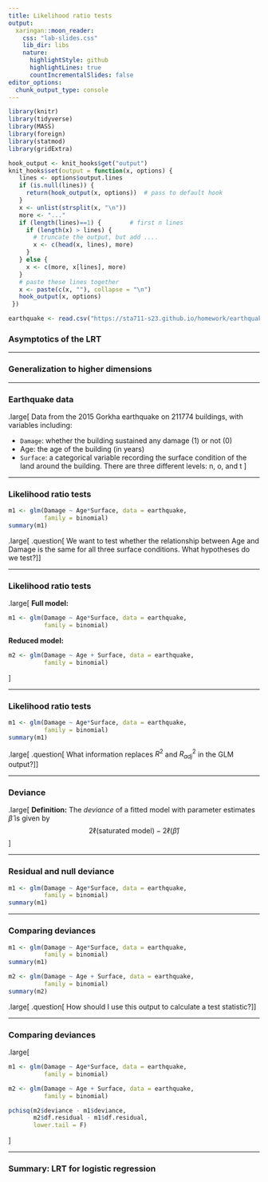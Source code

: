 ```yaml
---
title: Likelihood ratio tests
output:
  xaringan::moon_reader:
    css: "lab-slides.css"
    lib_dir: libs
    nature:
      highlightStyle: github
      highlightLines: true
      countIncrementalSlides: false
editor_options: 
  chunk_output_type: console
---
```


```r
library(knitr)
library(tidyverse)
library(MASS)
library(foreign)
library(statmod)
library(gridExtra)

hook_output <- knit_hooks$get("output")
knit_hooks$set(output = function(x, options) {
   lines <- options$output.lines
   if (is.null(lines)) {
     return(hook_output(x, options))  # pass to default hook
   }
   x <- unlist(strsplit(x, "\n"))
   more <- "..."
   if (length(lines)==1) {        # first n lines
     if (length(x) > lines) {
       # truncate the output, but add ....
       x <- c(head(x, lines), more)
     }
   } else {
     x <- c(more, x[lines], more)
   }
   # paste these lines together
   x <- paste(c(x, ""), collapse = "\n")
   hook_output(x, options)
 })

earthquake <- read.csv("https://sta711-s23.github.io/homework/earthquake_small.csv")

```

### Asymptotics of the LRT

---

### Generalization to higher dimensions

---

### Earthquake data

.large[
Data from the 2015 Gorkha earthquake on 211774 buildings, with variables including:

* `Damage`: whether the building sustained any damage (1) or not (0)
* Age: the age of the building (in years)
* `Surface`: a categorical variable recording the surface condition of the land around the building. There are three different levels: n, o, and t
]

---

### Likelihood ratio tests

```r
m1 <- glm(Damage ~ Age*Surface, data = earthquake,
          family = binomial)
summary(m1)
```

.large[
.question[
We want to test whether the relationship between Age and Damage is the same for all three surface conditions. What hypotheses do we test?
]
]

---

### Likelihood ratio tests

.large[
**Full model:**

```r
m1 <- glm(Damage ~ Age*Surface, data = earthquake,
          family = binomial)
```

**Reduced model:**

```r
m2 <- glm(Damage ~ Age + Surface, data = earthquake,
          family = binomial)
```
]

---

### Likelihood ratio tests

```r
m1 <- glm(Damage ~ Age*Surface, data = earthquake,
          family = binomial)
summary(m1)
```

.large[
.question[
What information replaces $R^2$ and $R^2_{adj}$ in the GLM output?
]
]

---

### Deviance

.large[
**Definition:** The *deviance* of a fitted model with parameter estimates $\widehat{\beta}$ is given by
$$2 \ell(\text{saturated model}) - 2 \ell(\widehat{\beta})$$
]

---

### Residual and null deviance

```r
m1 <- glm(Damage ~ Age*Surface, data = earthquake,
          family = binomial)
summary(m1)
```

---

### Comparing deviances

```r
m1 <- glm(Damage ~ Age*Surface, data = earthquake,
          family = binomial)
summary(m1)
```

```r
m2 <- glm(Damage ~ Age + Surface, data = earthquake,
          family = binomial)
summary(m2)
```

.large[
.question[
How should I use this output to calculate a test statistic?
]
]

---

### Comparing deviances

.large[
```r
m1 <- glm(Damage ~ Age*Surface, data = earthquake,
          family = binomial)

m2 <- glm(Damage ~ Age + Surface, data = earthquake,
          family = binomial)

pchisq(m2$deviance - m1$deviance,
       m2$df.residual - m1$df.residual,
       lower.tail = F)
```
]

---

### Summary: LRT for logistic regression
